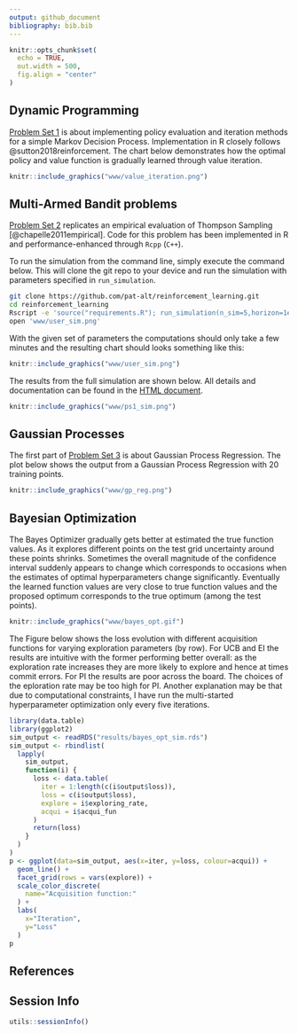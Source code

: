 ```yaml
---
output: github_document
bibliography: bib.bib
---
```


```r
knitr::opts_chunk$set(
  echo = TRUE,
  out.width = 500,
  fig.align = "center"
)
```

## Dynamic Programming

[Problem Set 1](ps1_answers.html) is about implementing policy evaluation and iteration methods for a simple Markov Decision Process. Implementation in R closely follows @sutton2018reinforcement. The chart below demonstrates how the optimal policy and value function is gradually learned through value iteration.

```r
knitr::include_graphics("www/value_iteration.png")
```

## Multi-Armed Bandit problems

[Problem Set 2](ps2_answers.html) replicates an empirical evaluation of Thompson Sampling [@chapelle2011empirical]. Code for this problem has been implemented in R and performance-enhanced through `Rcpp` (`C++`).

To run the simulation from the command line, simply execute the command below. This will clone the git repo to your device and run the simulation with parameters specified in `run_simulation`.

```bash
git clone https://github.com/pat-alt/reinforcement_learning.git
cd reinforcement_learning
Rscript -e 'source("requirements.R"); run_simulation(n_sim=5,horizon=1e6,update_every = 100)'  
open 'www/user_sim.png'
```

With the given set of parameters the computations should only take a few minutes and the resulting chart should looks something like this:

```r
knitr::include_graphics("www/user_sim.png")
```

The results from the full simulation are shown below. All details and documentation can be found in the [HTML document](ps2_answers.html).

```r
knitr::include_graphics("www/ps1_sim.png")
```

## Gaussian Processes

The first part of [Problem Set 3](ps3_answers.html) is about Gaussian Process Regression. The plot below shows the output from a Gaussian Process Regression with 20 training points.

```r
knitr::include_graphics("www/gp_reg.png")
```



## Bayesian Optimization

The Bayes Optimizer gradually gets better at estimated the true function values. As it explores different points on the test grid uncertainty around these points shrinks. Sometimes the overall magnitude of the confidence interval suddenly appears to change which corresponds to occasions when the estimates of optimal hyperparameters change significantly. Eventually the learned function values are very close to true function values and the proposed optimum corresponds to the true optimum (among the test points).

```r
knitr::include_graphics("www/bayes_opt.gif")
```

The Figure below shows the loss evolution with different acquisition functions for varying exploration parameters (by row). For UCB and EI the results are intuitive with the former performing better overall: as the exploration rate increases they are more likely to explore and hence at times commit errors. For PI the results are poor across the board. The choices of the eploration rate may be too high for PI. Another explanation may be that due to computational constraints, I have run the multi-started hyperparameter optimization only every five iterations. 

```r
library(data.table)
library(ggplot2)
sim_output <- readRDS("results/bayes_opt_sim.rds")
sim_output <- rbindlist(
  lapply(
    sim_output,
    function(i) {
      loss <- data.table(
        iter = 1:length(c(i$output$loss)),
        loss = c(i$output$loss),
        explore = i$exploring_rate,
        acqui = i$acqui_fun
      )
      return(loss)
    }
  )
)
p <- ggplot(data=sim_output, aes(x=iter, y=loss, colour=acqui)) +
  geom_line() +
  facet_grid(rows = vars(explore)) +
  scale_color_discrete(
    name="Acquisition function:"
  ) +
  labs(
    x="Iteration",
    y="Loss"
  )
p
```

## References

<div id="refs"></div>

## Session Info

```r
utils::sessionInfo()
```


